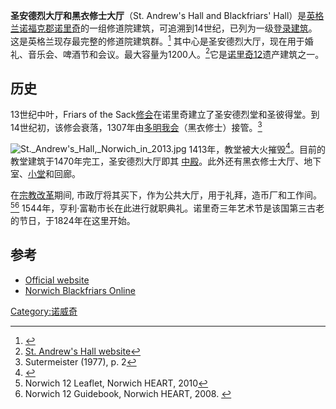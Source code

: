 {{Infobox historic site
| name = 圣安德烈大厅和黑衣修士大厅
| native_name = St. Andrew's Hall and Blackfriars' Hall
| native_language = 
| image = St. Andrew's Hall, Norwich exterior in 2013.jpg
| caption = 圣安德烈大厅
| type = 修道院建筑 
| coordinates = {{coord|52.6311|N|1.2957|E|type:landmark_region:GB-NFK|display=inline}}
| location = 诺里奇 
| designation1 = UK Grade I
}}
'''圣安德烈大厅和黑衣修士大厅'''（St. Andrew's Hall and Blackfriars' Hall）是[[英格兰|英格兰]][[诺福克郡|诺福克郡]][[诺里奇|诺里奇]]的一组修道院建筑，可追溯到14世纪，已列为一级[[登录建筑|登录建筑]]。这是英格兰现存最完整的修道院建筑群。<ref name="Sutermeister">{{cite book |last=Sutermeister |first=Helen |date=1977 |title=The Norwich Blackfriars |url= |location=Norwich |publisher=City of Norwich in conjunction with the Norwich Survey |page=1 |isbn=}}</ref> 其中心是圣安德烈大厅，现在用于婚礼、音乐会、啤酒节和会议。最大容量为1200人。<ref>[http://www.thehallsnorwich.com/ St. Andrew's Hall website]</ref>它是[[诺里奇12|诺里奇12]]遗产建筑之一。

==历史==
13世纪中叶，Friars of the Sack[[修会|修会]]在诺里奇建立了圣安德烈堂和圣彼得堂。到14世纪初，该修会衰落，1307年由[[多明我会|多明我会]]（黑衣修士）接管。<ref>Sutermeister (1977), p. 2</ref>

[[File:St._Andrew's_Hall,_Norwich_in_2013.jpg|thumb]]
1413年，教堂被大火摧毁<ref>{{cite web|url=http://www.norwichblackfriars.co.uk/history/the-medieval-halls/the-location-of-the-halls/the-fire-of-141/|title=The Fire of 1413|author=The Norwich Blackfriars Online|accessdate=7 January 2016|archive-date=2016-03-04|archive-url=https://web.archive.org/web/20160304215602/http://www.norwichblackfriars.co.uk/history/the-medieval-halls/the-location-of-the-halls/the-fire-of-141/|dead-url=no}}</ref>。目前的教堂建筑于1470年完工，圣安德烈大厅即其 [[中殿|中殿]]。此外还有黑衣修士大厅、地下室、[[小堂|小堂]]和回廊。

在[[宗教改革|宗教改革]]期间, 市政厅将其买下，作为公共大厅，用于礼拜，造币厂和工作间。<ref name="N12-Leaflet">Norwich 12 Leaflet, Norwich HEART, 2010</ref><ref name="N12-Guidebook">Norwich 12 Guidebook, Norwich HEART, 2008. {{ISBN|978-0-9560385-0-0}}</ref> 1544年，亨利·富勒市长在此进行就职典礼。诺里奇三年艺术节是该国第三古老的节日，于1824年在这里开始。

==参考==
{{reflist}}
* [http://www.thehallsnorwich.com/ Official website]
* [http://www.norwichblackfriars.co.uk/ Norwich Blackfriars Online] {{Wayback|url=http://www.norwichblackfriars.co.uk/ |date=20180608191851 }}
{{coord|52.6311|1.2957|type:landmark_region:GB-NFK|display=title}}

[[Category:诺威奇|Category:诺威奇]]